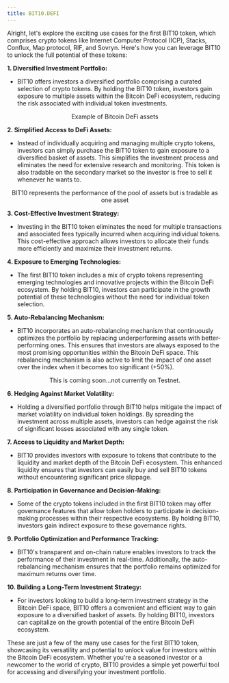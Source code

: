 ```yaml
---
title: BIT10.DEFI
---
```


Alright, let's explore the exciting use cases for the first BIT10 token, which comprises crypto tokens like Internet Computer Protocol (ICP), Stacks, Conflux, Map protocol, RIF, and Sovryn. Here's how you can leverage BIT10 to unlock the full potential of these tokens:

**1. Diversified Investment Portfolio:**

* BIT10 offers investors a diversified portfolio comprising a curated selection of crypto tokens. By holding the BIT10 token, investors gain exposure to multiple assets within the Bitcoin DeFi ecosystem, reducing the risk associated with individual token investments.

<div align='center'>
<ImageZoom src='https://raw.githubusercontent.com/ZeyaRabani/Gitbook2/main/public/assets/bit10_defi_1.png' alt='' className='w-full rounded border' align='center' width={500} height={500} />
<p className='-mt-7 text-sm'>Example of Bitcoin DeFi assets</p>
</div>

**2. Simplified Access to DeFi Assets:**

* Instead of individually acquiring and managing multiple crypto tokens, investors can simply purchase the BIT10 token to gain exposure to a diversified basket of assets. This simplifies the investment process and eliminates the need for extensive research and monitoring. This token is also tradable on the secondary market so the investor is free to sell it whenever he wants to.

<div align='center'>
<ImageZoom src='https://raw.githubusercontent.com/ZeyaRabani/Gitbook2/main/public/assets/bit10_defi_2.png' alt='' className='w-full rounded border' align='center' width={500} height={500} />
<p className='-mt-7 text-sm'>BIT10 represents the performance of the pool of assets but is tradable as one asset</p>
</div>

**3. Cost-Effective Investment Strategy:**

* Investing in the BIT10 token eliminates the need for multiple transactions and associated fees typically incurred when acquiring individual tokens. This cost-effective approach allows investors to allocate their funds more efficiently and maximize their investment returns.

**4. Exposure to Emerging Technologies:**

* The first BIT10 token includes a mix of crypto tokens representing emerging technologies and innovative projects within the Bitcoin DeFi ecosystem. By holding BIT10, investors can participate in the growth potential of these technologies without the need for individual token selection.

**5. Auto-Rebalancing Mechanism:**

* BIT10 incorporates an auto-rebalancing mechanism that continuously optimizes the portfolio by replacing underperforming assets with better-performing ones. This ensures that investors are always exposed to the most promising opportunities within the Bitcoin DeFi space. This rebalancing mechanism is also active to limit the impact of one asset over the index when it becomes too significant (+50%).

<div align='center'>
<ImageZoom src='https://raw.githubusercontent.com/ZeyaRabani/Gitbook2/main/public/assets/bit10_defi_3.png' alt='' className='w-full rounded border' align='center' width={500} height={500} />
<p className='-mt-7 text-sm'>This is coming soon...not currently on Testnet.</p>
</div>

**6. Hedging Against Market Volatility:**

* Holding a diversified portfolio through BIT10 helps mitigate the impact of market volatility on individual token holdings. By spreading the investment across multiple assets, investors can hedge against the risk of significant losses associated with any single token.

**7. Access to Liquidity and Market Depth:**

* BIT10 provides investors with exposure to tokens that contribute to the liquidity and market depth of the Bitcoin DeFi ecosystem. This enhanced liquidity ensures that investors can easily buy and sell BIT10 tokens without encountering significant price slippage.

**8. Participation in Governance and Decision-Making:**

* Some of the crypto tokens included in the first BIT10 token may offer governance features that allow token holders to participate in decision-making processes within their respective ecosystems. By holding BIT10, investors gain indirect exposure to these governance rights.

**9. Portfolio Optimization and Performance Tracking:**

* BIT10's transparent and on-chain nature enables investors to track the performance of their investment in real-time. Additionally, the auto-rebalancing mechanism ensures that the portfolio remains optimized for maximum returns over time.

**10. Building a Long-Term Investment Strategy:**

* For investors looking to build a long-term investment strategy in the Bitcoin DeFi space, BIT10 offers a convenient and efficient way to gain exposure to a diversified basket of assets. By holding BIT10, investors can capitalize on the growth potential of the entire Bitcoin DeFi ecosystem.

These are just a few of the many use cases for the first BIT10 token, showcasing its versatility and potential to unlock value for investors within the Bitcoin DeFi ecosystem. Whether you're a seasoned investor or a newcomer to the world of crypto, BIT10 provides a simple yet powerful tool for accessing and diversifying your investment portfolio.
